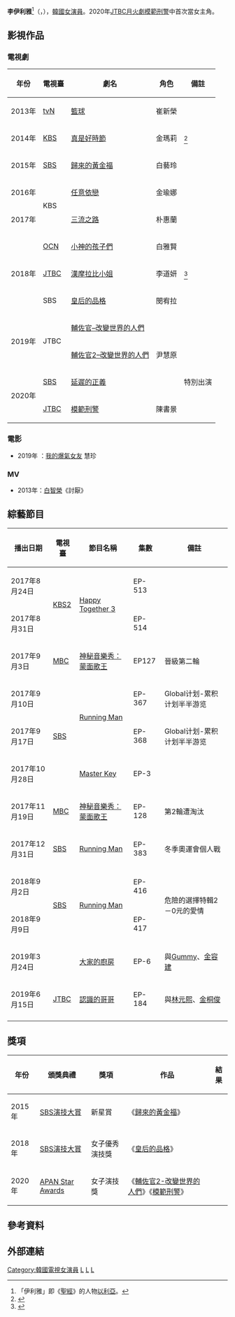 {{藝人
| 姓名 = 李伊利雅
| 類型 = 女演員
| 圖片 = 190613 이엘리야.jpg
| 圖片尺寸 = 
| 圖片簡介 = 
| 本名 = 
| 外文名 = 이엘리야
| 外文 = 
| 羅馬拼音 = 
| 英文名 = 
| 暱稱 = 
| 其他藝名 = 
| 國籍 = {{KOR}}
| 出生日期 = {{birth_date_and_age|1990|2|19}}
| 出生地點 = {{KOR}}[[慶尚南道|慶尚南道]][[昌原市|昌原市]]
| 職業 = [[演員|演員]]、[[模特兒|模特兒]]
| 語言 = [[韓語|韓語]]
| 教育程度 = [[首爾藝術大學|首爾藝術大學]]
| 宗教信仰 = 
| 配偶 = 
| 出道日期 = 2013年
| 出道作 = 
| 代表作 = [[皇后的品格|皇后的品格]]

[[輔佐官2–改變世界的人們|輔佐官2–改變世界的人們]]

[[模範刑警|模範刑警]]
| 活躍年代 = 
| 唱片公司 = 
| 經紀公司 = [[King_Kong娛樂|King Kong娛樂]]
| 網站 = 
| 相關團體 = 
}}

'''李伊利雅'''<ref>「伊利雅」即《[[聖經|聖經]]》的人物[[以利亞|以利亞]]。{{Cite news |url=https://www.hankookilbo.com/News/Read/201708041325133922 |title=이엘리야 "이름 본명이다, 성경에 나오는 인물" |trans-title=李伊利雅：「我的名字是我的真名，一個來自聖經的人物。」 |newspaper=[[韓國日報|韓國日報]] |date=2017-08-04 |access-date=2019-07-24 |language=ko |archive-date=2019-07-24 |archive-url=https://web.archive.org/web/20190724120545/https://www.hankookilbo.com/News/Read/201708041325133922 |dead-url=no }}</ref>（{{lang-ko|이엘리야}}，{{bd|1990年|2月19日}}），[[韓國|韓國]][[女演員|女演員]]。2020年[[JTBC月火連續劇|JTBC月火劇]][[模範刑警|模範刑警]]中首次當女主角。

== 影視作品 ==
=== 電視劇 ===
{|class="wikitable" style="text-align:center;font-size:medium;"
!年份 !! 電視臺 !! 劇名 !!角色 !!備註
|-
|2013年||[[tvN|tvN]]|| [[籃球_(電視劇)|籃球]] || 崔新榮 ||
|-
|2014年||[[韓國放送公社|KBS]]|| [[真是好時節|真是好時節]] || 金瑪莉 ||<ref>{{cite news|author=|url=https://tw.celebrity.yahoo.com/news/%E6%9D%8E%E4%BC%8A%E5%88%A9%E9%9B%85%E5%87%BA%E6%BC%94-%E7%9C%9F%E6%98%AF%E5%A5%BD%E6%99%82%E7%AF%80-%E9%A3%BE%E6%BC%94shinee%E5%BF%A0%E5%AF%A6%E7%9A%84%E6%95%99%E5%B8%AB%E7%B2%89%E7%B5%B2%E8%A7%92%E8%89%B2-051344534.html|title=李伊利雅出演「真是好時節」 飾演3PM忠實的教師粉絲角色|publisher=YAHOO|date=2014-01-06|accessdate=2014-04-15|archive-date=2019-08-22|archive-url=https://web.archive.org/web/20190822132240/https://tw.celebrity.yahoo.com/news/%E6%9D%8E%E4%BC%8A%E5%88%A9%E9%9B%85%E5%87%BA%E6%BC%94-%E7%9C%9F%E6%98%AF%E5%A5%BD%E6%99%82%E7%AF%80-%E9%A3%BE%E6%BC%94shinee%E5%BF%A0%E5%AF%A6%E7%9A%84%E6%95%99%E5%B8%AB%E7%B2%89%E7%B5%B2%E8%A7%92%E8%89%B2-051344534.html|dead-url=no}}{{zh-hant}}</ref>
|-
|2015年||[[SBS株式會社|SBS]]|| [[歸來的黃金福|歸來的黃金福]] || 白藝玲 ||
|-
|2016年||rowspan=2|KBS|| [[任意依戀|任意依戀]] || 金瑜娜 ||
|-
|2017年|| [[三流之路|三流之路]] ||朴惠蘭 ||
|-
|rowspan=3|2018年||[[OCN|OCN]]|| [[小神的孩子們|小神的孩子們]] || 白雅賢 ||
|-
|[[JTBC|JTBC]]|| [[漢摩拉比小姐|漢摩拉比小姐]] ||李道妍 ||<ref>{{cite news|author=MiJimin|url=https://www.koreastardaily.com/tc/photo/105183|title=新劇《漢摩拉比小姐》除了三位主演外，還有超搶鏡的「李伊利雅」也讓人期待～！|publisher=韓星網|date=2018-05-04|accessdate=2019-04-01|archive-date=2019-08-22|archive-url=https://web.archive.org/web/20190822181024/https://www.koreastardaily.com/tc/photo/105183|dead-url=no}}{{zh-hant}}</ref>
|-
| SBS|| [[皇后的品格|皇后的品格]] || 閔宥拉 ||
|-
|rowspan=2| 2019年 ||rowspan=2|  JTBC || [[輔佐官–改變世界的人們|輔佐官–改變世界的人們]] ||rowspan=3| 尹慧原 ||
|-
| [[輔佐官2–改變世界的人們|輔佐官2–改變世界的人們]] || 
|-
|rowspan=2| 2020年 || [[SBS_(韓國)|SBS]] || [[飛吧開天龍|延遲的正義]] || 特別出演
|-
|[[JTBC|JTBC]]||[[模範刑警|模範刑警]]||陳書景||
|}

=== 電影 ===
*2019年 ：[[我的爆氣女友|我的爆氣女友]]  慧珍

=== MV ===
* 2013年：[[白智榮|白智榮]]《討厭》

== 綜藝節目 ==
{|class="wikitable" style="text-align:left"
!播出日期!!電視臺 !!節目名稱!!集數!!備註
|-
| 2017年8月24日
| rowspan=2| [[KBS2|KBS2]]
| rowspan=2| [[歡樂在一起|Happy Together 3]]
| EP-513
|
|-
| 2017年8月31日
| EP-514
|
|-
| 2017年9月3日
| [[MBC|MBC]]
| [[神秘音樂秀：蒙面歌王|神秘音樂秀：蒙面歌王]]
| EP127
| 晉級第二輪
|-
| 2017年9月10日
| rowspan=3|[[SBS株式會社|SBS]]
| rowspan=2|[[Running_Man|Running Man]]
| EP-367
|Global计划-累积计划半半游览
|-
| 2017年9月17日
| EP-368
|Global计划-累积计划半半游览
|-
| 2017年10月28日
| [[Master_Key|Master Key]]
| EP-3
|
|-
| 2017年11月19日
| [[MBC|MBC]]
| [[神秘音樂秀：蒙面歌王|神秘音樂秀：蒙面歌王]]
| EP-128
| 第2輪遭淘汰
|-
| 2017年12月31日
| [[SBS株式會社|SBS]]
| [[Running_Man|Running Man]]
| EP-383
| 冬季奧運會個人戰
|-
| 2018年9月2日
| rowspan=2|[[SBS株式會社|SBS]]
| rowspan=2|[[Running_Man|Running Man]]
| EP-416
| rowspan=2|危險的選擇特輯2－0元的愛情
|-
| 2018年9月9日
| EP-417
|-
| 2019年3月24日
| {{link-ko|O'live|올'리브}}
| [[大家的廚房|大家的廚房]]
| EP-6
| 與[[Gummy_(歌手)|Gummy]]、[[金容建|金容建]]
|-
| 2019年6月15日
| [[JTBC|JTBC]]
| [[認識的哥哥|認識的哥哥]]
| EP-184
| 與[[林元熙|林元熙]]、[[金桐俊|金桐俊]]
|-
|}

== 獎項 ==
{| class="wikitable" style="text-align:center;font-size:medium"
!年份 !! 頒獎典禮 !! 獎項 !!作品 
!結果
|-
| 2015年|| [[2015_SBS演技大賞|SBS演技大賞]] || 新星賞 ||《[[歸來的黃金福|歸來的黃金福]]》||{{won}}
|-
| 2018年|| [[2018_SBS演技大獎|SBS演技大賞]]|| 女子優秀演技獎 || 《[[皇后的品格|皇后的品格]]》||{{nom}}
|-
| 2020年|| [[APAN_Star_Awards|APAN Star Awards]] || 女子演技獎 || 《[[輔佐官2–改變世界的人們|輔佐官2-改變世界的人們]]》《[[模範刑警|模範刑警]]》||{{nom}}
|}

== 參考資料 ==
{{reflist}}

== 外部連結 ==

{{King Kong Entertainment}}
{{WS Entertainment}}

{{DEFAULTSORT:Lee Elijah}}
[[Category:韓國電視女演員|Category:韓國電視女演員]]
[[Category:韓國女性模特兒|L]]
[[Category:首爾藝術大學校友|L]]
[[Category:李姓|L]]